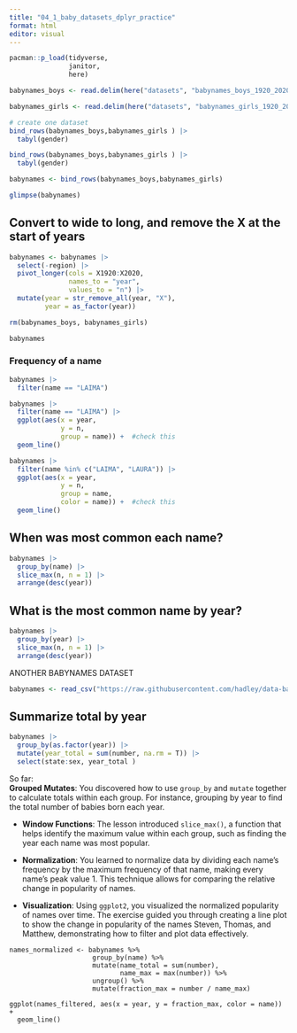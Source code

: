```yaml
---
title: "04_1_baby_datasets_dplyr_practice"
format: html
editor: visual
---
```


```r
pacman::p_load(tidyverse, 
               janitor, 
               here)
```

```r
babynames_boys <- read.delim(here("datasets", "babynames_boys_1920_2020_all_data.csv"))
```

```r
babynames_girls <- read.delim(here("datasets", "babynames_girls_1920_2020_all_data.csv"))
```

```r
# create one dataset
bind_rows(babynames_boys,babynames_girls ) |> 
  tabyl(gender)
```

```r
bind_rows(babynames_boys,babynames_girls ) |> 
  tabyl(gender)

```

```r
babynames <- bind_rows(babynames_boys,babynames_girls)
```

```r
glimpse(babynames)
```

## Convert to wide to long, and remove the X at the start of years

```r
babynames <- babynames |> 
  select(-region) |> 
  pivot_longer(cols = X1920:X2020, 
               names_to = "year", 
               values_to = "n") |> 
  mutate(year = str_remove_all(year, "X"), 
         year = as_factor(year))
```

```r
rm(babynames_boys, babynames_girls)
```

```r
babynames
```

### Frequency of a name

```r
babynames |> 
  filter(name == "LAIMA")
```

```r
babynames |> 
  filter(name == "LAIMA") |> 
  ggplot(aes(x = year, 
             y = n, 
             group = name)) +  #check this
  geom_line()
```

```r
babynames |> 
  filter(name %in% c("LAIMA", "LAURA")) |> 
  ggplot(aes(x = year, 
             y = n, 
             group = name, 
             color = name)) +  #check this
  geom_line()
```

## When was most common each name?

```r
babynames |> 
  group_by(name) |> 
  slice_max(n, n = 1) |> 
  arrange(desc(year))
```

## What is the most common name by year?

```r
babynames |> 
  group_by(year) |> 
  slice_max(n, n = 1) |> 
  arrange(desc(year))
```

ANOTHER BABYNAMES DATASET

```r
babynames <- read_csv("https://raw.githubusercontent.com/hadley/data-baby-names/refs/heads/master/baby-names-by-state.csv")
```

## Summarize total by year

```r
babynames |> 
  group_by(as.factor(year)) |> 
  mutate(year_total = sum(number, na.rm = T)) |> 
  select(state:sex, year_total )
```

So far: \
**Grouped Mutates**: You discovered how to use `group_by` and `mutate` together to calculate totals within each group. For instance, grouping by year to find the total number of babies born each year.

-   **Window Functions**: The lesson introduced `slice_max()`, a function that helps identify the maximum value within each group, such as finding the year each name was most popular.

-   **Normalization**: You learned to normalize data by dividing each name's frequency by the maximum frequency of that name, making every name's peak value 1. This technique allows for comparing the relative change in popularity of names.

-   **Visualization**: Using `ggplot2`, you visualized the normalized popularity of names over time. The exercise guided you through creating a line plot to show the change in popularity of the names Steven, Thomas, and Matthew, demonstrating how to filter and plot data effectively.

```         
names_normalized <- babynames %>%
                     group_by(name) %>%
                     mutate(name_total = sum(number),
                            name_max = max(number)) %>%
                     ungroup() %>%
                     mutate(fraction_max = number / name_max)

ggplot(names_filtered, aes(x = year, y = fraction_max, color = name)) +
  geom_line()
```
